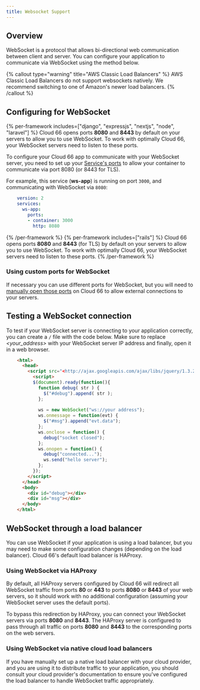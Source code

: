 ```yaml
---
title: Websocket Support
---
```


## Overview

WebSocket is a protocol that allows bi-directional web communication between client and server. You can configure your application to communicate via WebSocket using the method below.

{% callout type="warning" title="AWS Classic Load Balancers" %}
AWS Classic Load Balancers do not support websockets natively. We recommend switching to one of Amazon's newer load balancers.
{% /callout %}

## Configuring for WebSocket

{% per-framework includes=["django", "expressjs", "nextjs", "node", "laravel"] %}
Cloud 66 opens ports **8080** and **8443** by default on your servers to allow you to use WebSocket. To work with optimally Cloud 66, your WebSocket servers need to listen to these ports.

To configure your Cloud 66 app to communicate with your WebSocket server, you need to set up your [Service's ports](/docs/networking/service-networking#mapping-container-ports) to allow your container to communicate via port 8080 (or 8443 for TLS). 

For example, this service (**ws-app**) is running on port `3000`, and communicating with WebSocket via `8080`:

```yaml
    version: 2
    services:
      ws-app:
        ports:
        - container: 3000
          http: 8080
```    

{% /per-framework %}
{% per-framework includes=["rails"] %}
Cloud 66 opens ports **8080** and **8443** (for TLS) by default on your servers to allow you to use WebSocket. To work with optimally Cloud 66, your WebSocket servers need to listen to these ports.
{% /per-framework %}

### Using custom ports for WebSocket

If necessary you can use different ports for WebSocket, but you will need to [manually open those ports](/docs/networking/network-configuration#firewall)  on Cloud 66 to allow external connections to your servers. 

## Testing a WebSocket connection

To test if your WebSocket server is connecting to your application correctly, you can create a `/` file with the code below. Make sure to replace *<your_address>* with your WebSocket server IP address and finally, open it in a web browser.

```html
    <html>
      <head>
        <script src="<http://ajax.googleapis.com/ajax/libs/jquery/1.3.2/jquery.min.js>"></script>
          <script>
          $(document).ready(function(){
            function debug( str ) {
              $("#debug").append( str );
            };
    
            ws = new WebSocket("ws://your address");
            ws.onmessage = function(evt) {
              $("#msg").append("evt.data");
            };
            ws.onclose = function() {
              debug("socket closed");
            };
            ws.onopen = function() {
              debug("connected...");
              ws.send("hello server");
            };
          });
        </script>
      </head>
      <body>
        <div id="debug"></div>
        <div id="msg"></div>
      </body>
    </html>
```
## WebSocket through a load balancer

You can use WebSocket if your application is using a load balancer, but you may need to make some configuration changes (depending on the load balancer). Cloud 66's default load balancer is HAProxy. 

### Using WebSocket via HAProxy

By default, all HAProxy servers configured by Cloud 66 will redirect all WebSocket traffic from ports **80** or **443** to ports **8080** or **8443** of your web servers, so it should work with no additional configuration (assuming your WebSocket server uses the default ports).

To bypass this redirection by HAProxy, you can connect your WebSocket servers via ports **8080** and **8443**. The HAProxy server is configured to pass through all traffic on ports **8080** and **8443** to the corresponding ports on the web servers.

### Using WebSocket via native cloud load balancers

If you have manually set up a native load balancer with your cloud provider, and you are using it to distribute traffic to your application, you should consult your cloud provider's documentation to ensure you've configured the load balancer to handle WebSocket traffic appropriately.